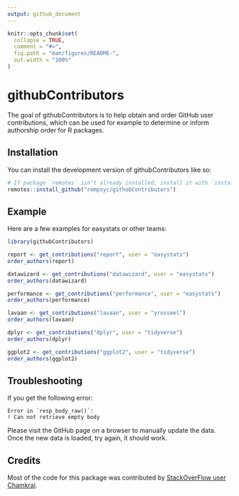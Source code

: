 ```yaml
---
output: github_document
---
```


<!-- README.md is generated from README.Rmd. Please edit that file -->

```r
knitr::opts_chunk$set(
  collapse = TRUE,
  comment = "#>",
  fig.path = "man/figures/README-",
  out.width = "100%"
)
```

# githubContributors

<!-- badges: start -->
<!-- badges: end -->

The goal of githubContributors is to help obtain and order GitHub user contributions, which can be used for example to determine or inform authorship order for R packages.

## Installation

You can install the development version of githubContributors like so:

``` r
# If package `remotes` isn't already installed, install it with `install.packages("remotes")`
remotes::install_github("rempsyc/githubContributors")
```

## Example

Here are a few examples for easystats or other teams:

```r
library(githubContributors)

report <- get_contributions("report", user = "easystats")
order_authors(report)

datawizard <- get_contributions("datawizard", user = "easystats")
order_authors(datawizard)

performance <- get_contributions("performance", user = "easystats")
order_authors(performance)

lavaan <- get_contributions("lavaan", user = "yrosseel")
order_authors(lavaan)

dplyr <- get_contributions("dplyr", user = "tidyverse")
order_authors(dplyr)

ggplot2 <- get_contributions("ggplot2", user = "tidyverse")
order_authors(ggplot2)

```

## Troubleshooting

If you get the following error:

```
Error in `resp_body_raw()`:
! Can not retrieve empty body
```

Please visit the GitHub page on a browser to manually update the data. Once the new data is loaded, try again, it should work.

## Credits

Most of the code for this package was contributed by [StackOverFlow user Chamkrai](https://stackoverflow.com/questions/75277192/how-can-i-web-scrape-github-project-contributor-information-in-r/75277425#75277425).
